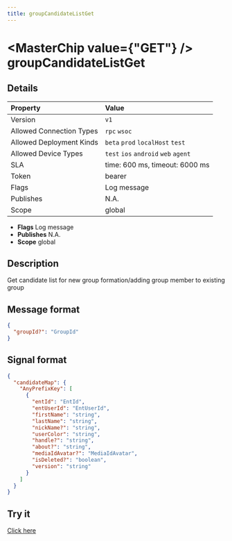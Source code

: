 ```yaml
---
title: groupCandidateListGet
---
```



# <MasterChip value={"GET"} /> groupCandidateListGet

## Details

| Property | Value | 
| :--- | :--- | 
| Version | `v1` |
| Allowed Connection Types | `rpc` `wsoc`  |
| Allowed Deployment Kinds | `beta` `prod` `localHost` `test`  |
| Allowed Device Types | `test` `ios` `android` `web` `agent`  |
| SLA | time: 600 ms, timeout: 6000 ms |
| Token | bearer |
| Flags | Log message |
| Publishes | N.A. |
| Scope | global |


- **Flags** Log message
- **Publishes** N.A.
- **Scope** global


## Description

Get candidate list for new group formation/adding group member to existing group

## Message format

```json
{
  "groupId?": "GroupId"
}
```

## Signal format

```json
{
  "candidateMap": {
    "AnyPrefixKey": [
      {
        "entId": "EntId",
        "entUserId": "EntUserId",
        "firstName": "string",
        "lastName": "string",
        "nickName?": "string",
        "userColor": "string",
        "handle?": "string",
        "about?": "string",
        "mediaIdAvatar?": "MediaIdAvatar",
        "isDeleted?": "boolean",
        "version": "string"
      }
    ]
  }
}
```

## Try it

[Click here](https://web.neome.ai/api?path=home_drawer_groupCandidateListGet)

